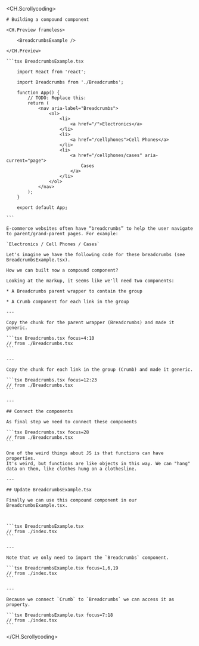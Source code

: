 
<CH.Scrollycoding>

    # Building a compound component

    <CH.Preview frameless>

        <BreadcrumbsExample />

    </CH.Preview>

    ```tsx BreadcrumbsExample.tsx

        import React from 'react';

        import Breadcrumbs from './Breadcrumbs';

        function App() {
            // TODO: Replace this:
            return (
                <nav aria-label="Breadcrumbs">
                    <ol>
                        <li>
                            <a href="/">Electronics</a>
                        </li>
                        <li>
                            <a href="/cellphones">Cell Phones</a>
                        </li>
                        <li>
                            <a href="/cellphones/cases" aria-current="page">
                                Cases
                            </a>
                        </li>
                    </ol>
                </nav>
            );
        }

        export default App;

    ```

    E-commerce websites often have “breadcrumbs” to help the user navigate to parent/grand-parent pages. For example:

    `Electronics / Cell Phones / Cases`

    Let's imagine we have the following code for these breadcrumbs (see BreadcrumbsExample.tsx).

    How we can built now a compound component?

    Looking at the markup, it seems like we'll need two components:

    * A Breadcrumbs parent wrapper to contain the group

    * A Crumb component for each link in the group

    ---

    Copy the chunk for the parent wrapper (Breadcrumbs) and made it generic.

    ```tsx Breadcrumbs.tsx focus=4:10
    // from ./Breadcrumbs.tsx
    ```

    ---

    Copy the chunk for each link in the group (Crumb) and made it generic.

    ```tsx Breadcrumbs.tsx focus=12:23
    // from ./Breadcrumbs.tsx
    ```

    ---

    ## Connect the components

    As final step we need to connect these components

    ```tsx Breadcrumbs.tsx focus=28
    // from ./Breadcrumbs.tsx
    ```

    One of the weird things about JS is that functions can have properties.
    It's weird, but functions are like objects in this way. We can "hang" data on them, like clothes hung on a clothesline.

    ---

    ## Update BreadcrumbsExample.tsx

    Finally we can use this compound component in our BreadcrumbsExample.tsx.



    ```tsx BreadcrumbsExample.tsx
    // from ./index.tsx
    ```

    ---

    Note that we only need to import the `Breadcrumbs` component.

    ```tsx BreadcrumbsExample.tsx focus=1,6,19
    // from ./index.tsx
    ```

    ---

    Because we connect `Crumb` to `Breadcrumbs` we can access it as property.

    ```tsx BreadcrumbsExample.tsx focus=7:18
    // from ./index.tsx
    ```

</CH.Scrollycoding>

<div style={{ height: 300 }} />
